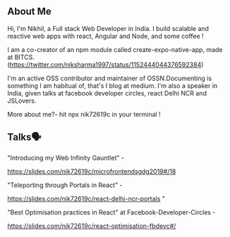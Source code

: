 ## About Me

Hi, I'm Nikhil, a Full stack Web Developer in India. I build scalable and reactive web apps with react, Angular and Node, and some coffee !

I am a co-creator of an npm module called create-expo-native-app, made at BITCS.
(https://twitter.com/niksharma1997/status/1152444044376592384)

I'm an active OSS contributor and maintainer of OSSN.Documenting is something I am habitual of, that's I blog at medium. I'm also a speaker in India, given talks at facebook developer circles, react Delhi NCR and JSLovers.


More about me?- hit npx nik72619c in your terminal ! 


## Talks🗣

"Introducing my Web Infinity Gauntlet" - 

https://slides.com/nik72619c/microfrontendsgdg2019#/18

"Teleporting through Portals in React" - 

https://slides.com/nik72619c/react-delhi-ncr-portals "

"Best Optimisation practices in React" at Facebook-Developer-Circles -

 https://slides.com/nik72619c/react-optimisation-fbdevc#/